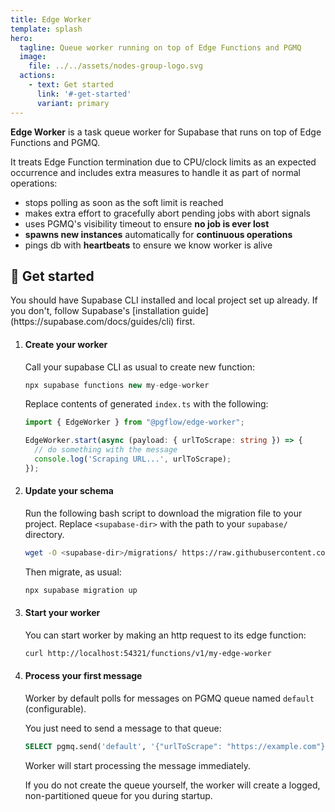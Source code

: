 ```yaml
---
title: Edge Worker
template: splash
hero:
  tagline: Queue worker running on top of Edge Functions and PGMQ
  image:
    file: ../../assets/nodes-group-logo.svg
  actions:
    - text: Get started
      link: '#-get-started'
      variant: primary
---
```



**Edge Worker** is a task queue worker for Supabase that runs on top of Edge Functions and PGMQ.

It treats Edge Function termination due to CPU/clock limits
as an expected occurrence and includes extra measures to handle it as part of
normal operations:

- stops polling as soon as the soft limit is reached
- makes extra effort to gracefully abort pending jobs with abort signals
- uses PGMQ's visibility timeout to ensure **no job is ever lost**
- **spawns new instances** automatically for **continuous operations**
- pings db with **heartbeats** to ensure we know worker is alive

## 🚀 Get started

<Aside type="caution" title="Requirements">
You should have Supabase CLI installed and local project set up already.
If you don't, follow Supabase's [installation guide](https://supabase.com/docs/guides/cli) first.
</Aside>

<Steps>

1. #### Create your worker

    Call your supabase CLI as usual to create new function:

    ```typescript
    npx supabase functions new my-edge-worker
    ```

    Replace contents of generated `index.ts` with the following:

    ```typescript
    import { EdgeWorker } from "@pgflow/edge-worker";

    EdgeWorker.start(async (payload: { urlToScrape: string }) => {
      // do something with the message
      console.log('Scraping URL...', urlToScrape);
    });
    ```

2. #### Update your schema

    Run the following bash script to download the migration file to your project.
    Replace `<supabase-dir>` with the path to your `supabase/` directory.

    ```bash
    wget -O <supabase-dir>/migrations/ https://raw.githubusercontent.com/pgflow-dev/pgflow/main/edge-worker/migrations/edge-worker.sql
    ```

    Then migrate, as usual:

    ```bash
    npx supabase migration up
    ```

3. #### Start your worker

    You can start worker by making an http request to its edge function:

    ```bash
    curl http://localhost:54321/functions/v1/my-edge-worker
    ```

4. #### Process your first message

    Worker by default polls for messages on PGMQ queue named `default` (configurable).

    You just need to send a message to that queue:

    ```sql
    SELECT pgmq.send('default', '{"urlToScrape": "https://example.com"}'::jsonb);
    ```

    Worker will start processing the message immediately.

    <Aside title="Queues">
      If you do not create the queue yourself, the worker will create
      a logged, non-partitioned queue for you during startup.
    </Aside>

</Steps>
